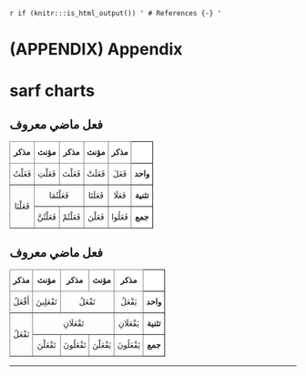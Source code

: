 `r if (knitr:::is_html_output()) '
# References {-}
'`
<div id="refs"></div>

# (APPENDIX) Appendix {-}

# sarf charts

## فعل ماضي معروف

<style type="text/css">
.tg  {border-collapse:collapse;border-spacing:0;}
.tg td{border-color:black;border-style:solid;border-width:1px;font-family:Arial, sans-serif;font-size:14px;
  overflow:hidden;padding:10px 5px;word-break:normal;}
.tg th{border-color:black;border-style:solid;border-width:1px;font-family:Arial, sans-serif;font-size:14px;
  font-weight:normal;overflow:hidden;padding:10px 5px;word-break:normal;}
.tg .tg-i3dw{border-color:inherit;font-family:"Times New Roman", Times, serif !important;;text-align:center;vertical-align:top}
.tg .tg-cmcg{background-color:#ffffff;border-color:inherit;font-family:"Times New Roman", Times, serif !important;;font-weight:bold;
  text-align:center;vertical-align:top}
.tg .tg-x7w8{background-color:#ffffff;border-color:#000000;font-family:"Times New Roman", Times, serif !important;;font-weight:bold;
  text-align:center;vertical-align:top}
.tg .tg-ypq1{background-color:#ffffff;border-color:#000000;font-family:"Times New Roman", Times, serif !important;;
  text-align:center;vertical-align:top}
.tg .tg-exl0{border-color:inherit;font-family:"Times New Roman", Times, serif !important;;text-align:center;vertical-align:middle}
</style>
<table class="tg">
<thead>
  <tr>
    <th class="tg-cmcg">مذكر\مؤنث</th>
    <th class="tg-cmcg">مؤنث</th>
    <th class="tg-cmcg">مذكر</th>
    <th class="tg-cmcg">مؤنث</th>
    <th class="tg-cmcg">مذكر</th>
    <th class="tg-ypq1"></th>
  </tr>
</thead>
<tbody>
  <tr>
    <td class="tg-i3dw">فَعَلْتُ</td>
    <td class="tg-i3dw">فَعَلْتِ</td>
    <td class="tg-i3dw">فَعَلْتَ</td>
    <td class="tg-i3dw">فَعَلَتْ</td>
    <td class="tg-i3dw">فَعَلَ</td>
    <td class="tg-x7w8">واحد\مفرد</td>
  </tr>
  <tr>
    <td class="tg-exl0" rowspan="2">فَعَلْنَا</td>
    <td class="tg-i3dw" colspan="2">فَعَلْتُمَا</td>
    <td class="tg-i3dw">فَعَلَتَا</td>
    <td class="tg-i3dw">فَعَلَا</td>
    <td class="tg-x7w8">تثنية</td>
  </tr>
  <tr>
    <td class="tg-i3dw">فَعَلْتُنَّ</td>
    <td class="tg-i3dw">فَعَلْتُمْ</td>
    <td class="tg-i3dw">فَعَلْنَ</td>
    <td class="tg-i3dw">فَعَلُوا</td>
    <td class="tg-x7w8">جمع</td>
  </tr>
</tbody>
</table>

## فعل ماضي معروف

<style type="text/css">
.tg  {border-collapse:collapse;border-spacing:0;}
.tg td{border-color:black;border-style:solid;border-width:1px;font-family:Arial, sans-serif;font-size:14px;
  overflow:hidden;padding:10px 5px;word-break:normal;}
.tg th{border-color:black;border-style:solid;border-width:1px;font-family:Arial, sans-serif;font-size:14px;
  font-weight:normal;overflow:hidden;padding:10px 5px;word-break:normal;}
.tg .tg-40sl{background-color:#ffffff;border-color:#000000;font-family:"Times New Roman", Times, serif !important;;font-weight:bold;
  text-align:center;vertical-align:top}
.tg .tg-i3dw{border-color:inherit;font-family:"Times New Roman", Times, serif !important;;text-align:center;vertical-align:top}
.tg .tg-ryy9{border-color:inherit;font-family:"Times New Roman", Times, serif !important;;text-align:center;vertical-align:top}
.tg .tg-cmcg{background-color:#ffffff;border-color:inherit;font-family:"Times New Roman", Times, serif !important;;font-weight:bold;
  text-align:center;vertical-align:top}
.tg .tg-ypq1{background-color:#ffffff;border-color:#000000;font-family:"Times New Roman", Times, serif !important;;
  text-align:center;vertical-align:top}
.tg .tg-exl0{border-color:inherit;font-family:"Times New Roman", Times, serif !important;;text-align:center;vertical-align:middle}
</style>
<table class="tg">
<thead>
  <tr>
    <th class="tg-cmcg">مذكر\مؤنث</th>
    <th class="tg-cmcg">مؤنث</th>
    <th class="tg-cmcg">مذكر</th>
    <th class="tg-cmcg">مؤنث</th>
    <th class="tg-cmcg">مذكر</th>
    <th class="tg-ypq1"></th>
  </tr>
</thead>
<tbody>
  <tr>
    <td class="tg-i3dw">أَفْعَلُ</td>
    <td class="tg-ryy9">تَفْعَلِينَ</td>
    <td class="tg-i3dw" colspan="2">تَفْعَلُ</td>
    <td class="tg-i3dw">يَفْعَلُ</td>
    <td class="tg-40sl">واحد\مفرد</td>
  </tr>
  <tr>
    <td class="tg-exl0" rowspan="2">نَفْعَلُ</td>
    <td class="tg-ryy9" colspan="3">تَفْعَلَانِ</td>
    <td class="tg-i3dw">يَفْعَلَانِ</td>
    <td class="tg-40sl">تثنية</td>
  </tr>
  <tr>
    <td class="tg-ryy9">تَفْعَلْنَ</td>
    <td class="tg-i3dw">تَفْعَلُونَ</td>
    <td class="tg-ryy9">يَفْعَلْنَ</td>
    <td class="tg-i3dw">يَفْعَلُونَ</td>
    <td class="tg-40sl">جمع</td>
  </tr>
</tbody>
</table>

***
